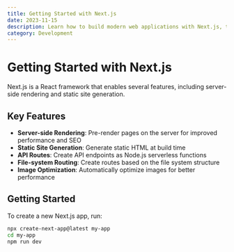 ```yaml
---
title: Getting Started with Next.js
date: 2023-11-15
description: Learn how to build modern web applications with Next.js, the React framework for production.
category: Development
---
```


# Getting Started with Next.js

Next.js is a React framework that enables several features, including server-side rendering and static site generation.

## Key Features

- **Server-side Rendering**: Pre-render pages on the server for improved performance and SEO
- **Static Site Generation**: Generate static HTML at build time
- **API Routes**: Create API endpoints as Node.js serverless functions
- **File-system Routing**: Create routes based on the file system structure
- **Image Optimization**: Automatically optimize images for better performance

## Getting Started

To create a new Next.js app, run:

```bash
npx create-next-app@latest my-app
cd my-app
npm run dev
